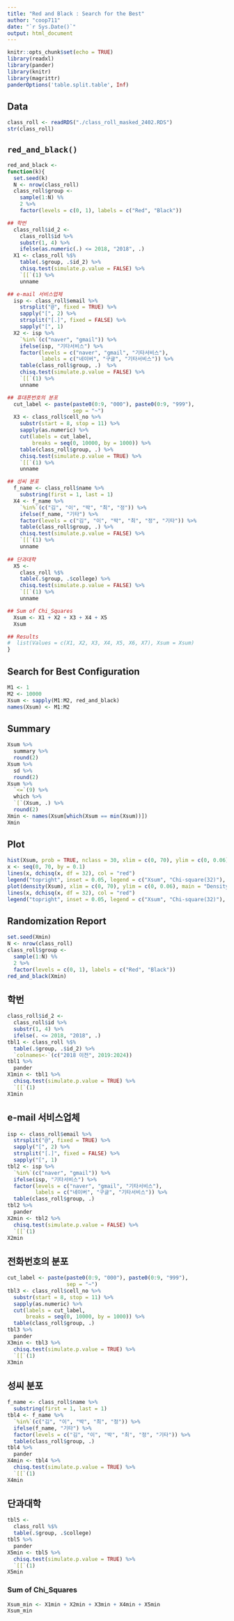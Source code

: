 ```yaml
---
title: "Red and Black : Search for the Best"
author: "coop711"
date: "`r Sys.Date()`"
output: html_document
---
```


```r
knitr::opts_chunk$set(echo = TRUE)
library(readxl)
library(pander)
library(knitr)
library(magrittr)
panderOptions('table.split.table', Inf)
```

## Data

```r
class_roll <- readRDS("./class_roll_masked_2402.RDS")
str(class_roll)
```

## `red_and_black()`

```r
red_and_black <-
function(k){
  set.seed(k)
  N <- nrow(class_roll) 
  class_roll$group <- 
    sample(1:N) %%
    2 %>%
    factor(levels = c(0, 1), labels = c("Red", "Black"))

## 학번
  class_roll$id_2 <-
    class_roll$id %>%
    substr(1, 4) %>%
    ifelse(as.numeric(.) <= 2018, "2018", .)
  X1 <- class_roll %$%
    table(.$group, .$id_2) %>%
    chisq.test(simulate.p.value = FALSE) %>%
    `[[`(1) %>%
    unname

## e-mail 서비스업체
  isp <- class_roll$email %>%
    strsplit("@", fixed = TRUE) %>%
    sapply("[", 2) %>%
    strsplit("[.]", fixed = FALSE) %>%
    sapply("[", 1)
  X2 <- isp %>%
    `%in%`(c("naver", "gmail")) %>%
    ifelse(isp, "기타서비스") %>%
    factor(levels = c("naver", "gmail", "기타서비스"),
           labels = c("네이버", "구글", "기타서비스")) %>%
    table(class_roll$group, .)  %>%
    chisq.test(simulate.p.value = FALSE) %>%
    `[[`(1) %>%
    unname

## 휴대폰번호의 분포
  cut_label <- paste(paste0(0:9, "000"), paste0(0:9, "999"), 
                     sep = "~")
  X3 <- class_roll$cell_no %>%
    substr(start = 8, stop = 11) %>%
    sapply(as.numeric) %>%
    cut(labels = cut_label, 
        breaks = seq(0, 10000, by = 1000)) %>%
    table(class_roll$group, .) %>%
    chisq.test(simulate.p.value = TRUE) %>%
    `[[`(1) %>%
    unname

## 성씨 분포
  f_name <- class_roll$name %>%
    substring(first = 1, last = 1) 
  X4 <- f_name %>%
    `%in%`(c("김", "이", "박", "최", "정")) %>%
    ifelse(f_name, "기타") %>%
    factor(levels = c("김", "이", "박", "최", "정", "기타")) %>%
    table(class_roll$group, .) %>%
    chisq.test(simulate.p.value = FALSE) %>%
    `[[`(1) %>%
    unname
  
## 단과대학
  X5 <- 
    class_roll %$%
    table(.$group, .$college) %>%
    chisq.test(simulate.p.value = FALSE) %>%
    `[[`(1) %>%
    unname

## Sum of Chi_Squares
  Xsum <- X1 + X2 + X3 + X4 + X5
  Xsum

## Results
#  list(Values = c(X1, X2, X3, X4, X5, X6, X7), Xsum = Xsum)
}
```

## Search for Best Configuration

```r
M1 <- 1
M2 <- 10000
Xsum <- sapply(M1:M2, red_and_black)
names(Xsum) <- M1:M2
```

## Summary

```r
Xsum %>%
  summary %>%
  round(2) 
Xsum %>%
  sd %>%
  round(2)
Xsum %>%
  `<=`(9) %>%
  which %>%
  `[`(Xsum, .) %>%
  round(2)
Xmin <- names(Xsum[which(Xsum == min(Xsum))])
Xmin
```

## Plot

```r
hist(Xsum, prob = TRUE, nclass = 30, xlim = c(0, 70), ylim = c(0, 0.06))
x <- seq(0, 70, by = 0.1)
lines(x, dchisq(x, df = 32), col = "red")
legend("topright", inset = 0.05, legend = c("Xsum", "Chi-square(32)"), col = c("black", "red"), lty = 1)
plot(density(Xsum), xlim = c(0, 70), ylim = c(0, 0.06), main = "Density Estimation of Xsum")
lines(x, dchisq(x, df = 32), col = "red")
legend("topright", inset = 0.05, legend = c("Xsum", "Chi-square(32)"), col = c("black", "red"), lty = 1)
```

## Randomization Report

```r
set.seed(Xmin)
N <- nrow(class_roll) 
class_roll$group <- 
  sample(1:N) %%
  2 %>%
  factor(levels = c(0, 1), labels = c("Red", "Black"))
red_and_black(Xmin)
```

## 학번

```r
class_roll$id_2 <-
  class_roll$id %>%
  substr(1, 4) %>%
  ifelse(. <= 2018, "2018", .)
tbl1 <- class_roll %$%
  table(.$group, .$id_2) %>%
  `colnames<-`(c("2018 이전", 2019:2024)) 
tbl1 %>%
  pander
X1min <- tbl1 %>%
  chisq.test(simulate.p.value = TRUE) %>%
  `[[`(1)
X1min
```

## e-mail 서비스업체

```r
isp <- class_roll$email %>%
  strsplit("@", fixed = TRUE) %>%
  sapply("[", 2) %>%
  strsplit("[.]", fixed = FALSE) %>%
  sapply("[", 1)
tbl2 <- isp %>%
  `%in%`(c("naver", "gmail")) %>%
  ifelse(isp, "기타서비스") %>%
  factor(levels = c("naver", "gmail", "기타서비스"),
         labels = c("네이버", "구글", "기타서비스")) %>%
  table(class_roll$group, .) 
tbl2 %>%
  pander
X2min <- tbl2 %>%
  chisq.test(simulate.p.value = FALSE) %>%
  `[[`(1)
X2min
```

## 전화번호의 분포

```r
cut_label <- paste(paste0(0:9, "000"), paste0(0:9, "999"), 
                   sep = "~")
tbl3 <- class_roll$cell_no %>%
  substr(start = 8, stop = 11) %>%
  sapply(as.numeric) %>%
  cut(labels = cut_label, 
      breaks = seq(0, 10000, by = 1000)) %>%
  table(class_roll$group, .) 
tbl3 %>%
  pander
X3min <- tbl3 %>%
  chisq.test(simulate.p.value = TRUE) %>%
  `[[`(1)
X3min
```

## 성씨 분포

```r
f_name <- class_roll$name %>%
  substring(first = 1, last = 1) 
tbl4 <- f_name %>%
  `%in%`(c("김", "이", "박", "최", "정")) %>%
  ifelse(f_name, "기타") %>%
  factor(levels = c("김", "이", "박", "최", "정", "기타")) %>%
  table(class_roll$group, .) 
tbl4 %>%
  pander
X4min <- tbl4 %>%
  chisq.test(simulate.p.value = TRUE) %>%
  `[[`(1)
X4min
```

## 단과대학

```r
tbl5 <- 
  class_roll %$%
  table(.$group, .$college) 
tbl5 %>%
  pander
X5min <- tbl5 %>%
  chisq.test(simulate.p.value = TRUE) %>%
  `[[`(1) 
X5min
```

### Sum of Chi_Squares

```r
Xsum_min <- X1min + X2min + X3min + X4min + X5min
Xsum_min
```
